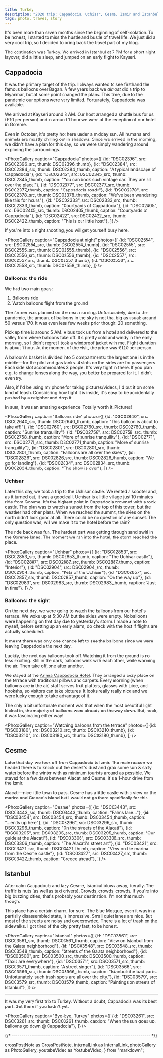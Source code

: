 ```yaml
---
title: Turkey
description: "2020 trip: Cappadocia, Uchisar, Cesme, Izmir and Istanbul."
tags: photo, travel, story
---
```


It's been more than seven months since the beginning of self-isolation. To be honest, I started to miss the hustle and bustle of travel life. We just did a very cool trip, so I decided to bring back the travel part of my blog.

The destination was Turkey. We arrived in Istanbul at 7 PM for a short night layover, did a little sleep, and jumped on an early flight to Kayseri.

## Cappadocia
It was the primary target of the trip. I always wanted to see firsthand the famous balloons over Bagan. A few years back we _almost_ did a trip to Myanmar, but at some point changed the plans. This time, due to the pandemic our options were very limited. Fortunately, Cappadocia was available.

We arrived at Kayseri around 8 AM. Our host arranged a shuttle bus for us (€10 per person) and in around 1&nbsp;hour we were at the reception of our hotel in Goreme.

Even in October, it's pretty hot here under a midday sun. All humans and animals are mostly chilling out in shadows. Since we arrived in the morning, we didn't have a plan for this day, so we were simply wandering around exploring the surroundings.

<PhotoGallery
  caption="Cappadocia"
  photos={[
    {id: "DSC02396", src: DSC02396_src, thumb: DSC02396_thumb},
    {id: "DSC02384", src: DSC02384_src, thumb: DSC02384_thumb, caption: "A typical landscape of Cappadocia"},
    {id: "DSC02345", src: DSC02345_src, thumb: DSC02345_thumb, caption: "You can book such vintage car. They are all over the place."},
    {id: "DSC02377", src: DSC02377_src, thumb: DSC02377_thumb, caption: "Cappadocia roads"},
    {id: "DSC02378", src: DSC02378_src, thumb: DSC02378_thumb, caption: "We've been wandering like this for hours"},
    {id: "DSC02333", src: DSC02333_src, thumb: DSC02333_thumb, caption: "Courtyards of Cappadocia"},
    {id: "DSC02405", src: DSC02405_src, thumb: DSC02405_thumb, caption: "Courtyards of Cappadocia"},
    {id: "DSC02422", src: DSC02422_src, thumb: DSC02422_thumb, caption: "This is our little host"},
  ]}
/>

If you're into a night shooting, you will get yourself busy here.

<PhotoGallery
  caption="Cappadocia at night"
  photos={[
    {id: "DSC02554", src: DSC02554_src, thumb: DSC02554_thumb},
    {id: "DSC02555", src: DSC02555_src, thumb: DSC02555_thumb},
    {id: "DSC02556", src: DSC02556_src, thumb: DSC02556_thumb},
    {id: "DSC02557", src: DSC02557_src, thumb: DSC02557_thumb},
    {id: "DSC02558", src: DSC02558_src, thumb: DSC02558_thumb},
  ]}
/>

### Balloons: the ride
We had two main goals:

1. Balloons ride
1. Watch balloons flight from the ground

The former was planned on the next morning. Unfortunately, due to the pandemic, the amount of balloons in the sky is not that big as usual: around 50 versus 170. It was even less few weeks prior though: 20 something.

Pick up time is around 5 AM. A bus took us from a hotel and delivered to the valley from where balloons take off. It's pretty cold and windy in the early morning, so I didn't regret I took a windproof jacket with me. Flight duration is about 1 hour. At the moment of the visit, the price was €120 per person.

A balloon's basket is divided into 5 compartments: the largest one is in the middle—for the pilot and gas tanks. 4 slots on the sides are for passengers. Each side slot accommodates 3 people. It's very tight in there. If you plan e.g. to change lenses along the way, you better be prepared for it. I didn’t even try.

Also, if I'd be using my phone for taking pictures/videos, I'd put it on some kind of leash. Considering how tight it is inside, it's easy to be accidentally pushed by a neighbor and drop it.

In sum, it was an amazing experience. Totally worth it. Pictures!

<PhotoGallery
  caption="Balloons ride"
  photos={[
    {id: "DSC02640", src: DSC02640_src, thumb: DSC02640_thumb, caption: "This balloon is about to take off!"},
    {id: "DSC02760", src: DSC02760_src, thumb: DSC02760_thumb, caption: "Sunrise tranquility"},
    {id: "DSC02758", src: DSC02758_src, thumb: DSC02758_thumb, caption: "More of sunrise tranquility"},
    {id: "DSC02771", src: DSC02771_src, thumb: DSC02771_thumb, caption: "More of sunrise tranquility"},
    {id: "DSC02801", src: DSC02801_src, thumb: DSC02801_thumb, caption: "Balloons are all over the skies"},
    {id: "DSC02826", src: DSC02826_src, thumb: DSC02826_thumb, caption: "We go for landing"},
    {id: "DSC02834", src: DSC02834_src, thumb: DSC02834_thumb, caption: "The show is over"},
  ]}
/>

### Uchisar
Later this day, we took a trip to the Uchisar castle. We rented a scooter and, as it turned out, it was a good call. Uchisar is a little village just 10 minutes ride from Goreme. It's the highest point in Cappadocia crowned with a rock castle. The plan was to watch a sunset from the top of this tower, but the weather had other plans. When we reached the summit, the skies on the north didn't look good at all. There could be no question of any sunset. The only question was, will we make it to the hotel before the rain?

The ride back was fun. The hardest part was getting through sand swirl in the Goreme lanes. The moment we ran into the hotel, the storm reached the place.

<PhotoGallery
  caption="Uchisar"
  photos={[
    {id: "DSC02853", src: DSC02853_src, thumb: DSC02853_thumb, caption: "The Uchisar castle"},
    {id: "DSC02887", src: DSC02887_src, thumb: DSC02887_thumb, caption: "Interior"},
    {id: "DSC02904", src: DSC02904_src, thumb: DSC02904_thumb, caption: "Pets of the Uchisar"},
    {id: "DSC02857", src: DSC02857_src, thumb: DSC02857_thumb, caption: "On the way up"},
    {id: "DSC02983", src: DSC02983_src, thumb: DSC02983_thumb, caption: "Just in time"},
  ]}
/>

### Balloons: the sight
On the next day, we were going to watch the balloons from our hotel's terrace. We woke up at 5:30 AM but the skies were empty. No balloons were happening on that day due to yesterday's storm. I made a note to myself, before setting up an early alarm, do check with the host if flights are actually scheduled.

It meant there was only one chance left to see the balloons since we were leaving Cappadocia the next day.

Luckily, the next day balloons took off. Watching it from the ground is no less exciting. Still in the dark, balloons wink with each other, while warming the air. Then take off, one after another.

<YoutubeVideo id="MWXq3h_c890" caption="Cappadocia Sunrise" />

We stayed at the [Arinna Cappadocia Hotel](http://www.arinnacappadociahotel.com). They arranged a cozy place on the terrace with traditional pillows and carpets. Every morning (when balloons are in the air) staff serves fruit platters, glasses with juice, and hookahs, so visitors can take pictures. It looks really really nice and we were lucky enough to take advantage of it.

The only a bit unfortunate moment was that when the most beautiful light kicked in, the majority of balloons were already on the way down. But, heck, it was fascinating either way!

<PhotoGallery
  caption="Watching balloons from the terrace"
  photos={[
    {id: "DSC03180", src: DSC03210_src, thumb: DSC03210_thumb},
    {id: "DSC03210", src: DSC03180_src, thumb: DSC03180_thumb},
  ]}
/>

## Cesme
Later that day, we took off from Cappadocia to Izmir. The main reason we headed there is to knock out the desert's dust and grab some sun & salty water before the winter with as minimum tourists around as possible. We stayed for a few days between Alacati and Cesme, it's a 1-hour drive from the Izmir.

Alacati—nice little town to pass. Cesme has a little castle with a view on the marina and Greece's island but I would not go there specifically for this.

<PhotoGallery
  caption="Cesme"
  photos={[
    {id: "DSC03443", src: DSC03443_src, thumb: DSC03443_thumb, caption: "Palms lane..."},
    {id: "DSC03454", src: DSC03454_src, thumb: DSC03454_thumb, caption: "...ends up here"},
    {id: "DSC03296", src: DSC03296_src, thumb: DSC03296_thumb, caption: "On the streets of the Alacati"},
    {id: "DSC03295", src: DSC03295_src, thumb: DSC03295_thumb, caption: "Our guide at the Alacati"},
    {id: "DSC03306", src: DSC03306_src, thumb: DSC03306_thumb, caption: "The Alacati's street art"},
    {id: "DSC03421", src: DSC03421_src, thumb: DSC03421_thumb, caption: "View on the marina from the Cesme castle"},
    {id: "DSC03427", src: DSC03427_src, thumb: DSC03427_thumb, caption: "Greece ahead"},
  ]}
/>

## Istanbul
After calm Cappadocia and lazy Cesme, Istanbul blows away, literally. The traffic is nuts (as well as taxi drivers). Crowds, crowds, crowds. If you're into big buzzing cities, that's probably your destination. I'm not that much though.

This place has a certain charm, for sure. The Blue Mosque, even it was in a partially disassembled state, is impressive. Small quiet lanes are nice. But most of the streets are noisy and overcrowded. There is a lot of trash on the sidewalks. I got tired of the city pretty fast, to be honest.

<PhotoGallery
  caption="Istanbul"
  photos={[
    {id: "DSC03561", src: DSC03561_src, thumb: DSC03561_thumb, caption: "View on Istanbul from the Galata neighborhood"},
    {id: "DSC03548", src: DSC03548_src, thumb: DSC03548_thumb, caption: "Streets of the Galata neighborhood"},
    {id: "DSC03500", src: DSC03500_src, thumb: DSC03500_thumb, caption: "Taxis are everywhere"},
    {id: "DSC03571", src: DSC03571_src, thumb: DSC03571_thumb, caption: "A street singer"},
    {id: "DSC03566", src: DSC03566_src, thumb: DSC03566_thumb, caption: "Istanbul: the bad parts. Unfortunately, such trash spots are all over the city."},
    {id: "DSC03579", src: DSC03579_src, thumb: DSC03579_thumb, caption: "Paintings on streets of Istanbul"},
  ]}
/>

---

It was my very first trip to Turkey. Without a doubt, Cappadocia was its best part. Get there if you hadn't yet.

<PhotoGallery
  caption="Bye-bye, Turkey"
  photos={[
    {id: "DSC03261", src: DSC03261_src, thumb: DSC03261_thumb, caption: "When the sun goes up, balloons go down @ Cappadocia"},
  ]}
/>


{/* ----------------------------------------------------------------------- */}

  crossPostNote as CrossPostNote,
  internalLink as InternalLink,
  photoGallery as PhotoGallery,
  youtubeVideo as YoutubeVideo,
} from "markdown";


